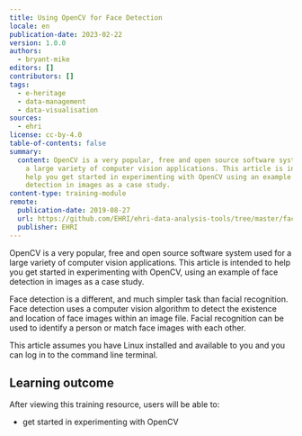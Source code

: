 ```yaml
---
title: Using OpenCV for Face Detection
locale: en
publication-date: 2023-02-22
version: 1.0.0
authors:
  - bryant-mike
editors: []
contributors: []
tags:
  - e-heritage
  - data-management
  - data-visualisation
sources:
  - ehri
license: cc-by-4.0
table-of-contents: false
summary:
  content: OpenCV is a very popular, free and open source software system used for
    a large variety of computer vision applications. This article is intended to
    help you get started in experimenting with OpenCV using an example of face
    detection in images as a case study.
content-type: training-module
remote:
  publication-date: 2019-08-27
  url: https://github.com/EHRI/ehri-data-analysis-tools/tree/master/face_detection_with_opencv
  publisher: EHRI
---
```

OpenCV is a very popular, free and open source software system used for a large variety of computer vision applications. This article is intended to help you get started in experimenting with OpenCV, using an example of face detection in images as a case study.

Face detection is a different, and much simpler task than facial recognition. Face detection uses a computer vision algorithm to detect the existence and location of face images within an image file. Facial recognition can be used to identify a person or match face images with each other.

This article assumes you have Linux installed and available to you and you can log in to the command line terminal.

## L﻿earning outcome

A﻿fter viewing this training resource, users will be able to:

* get started in experimenting with OpenCV

<ExternalResource title="Interested in learning more?" subtitle="Check out Using OpenCV for Face Detection" url="https://github.com/EHRI/ehri-data-analysis-tools/tree/master/face_detection_with_opencv#readme" />

